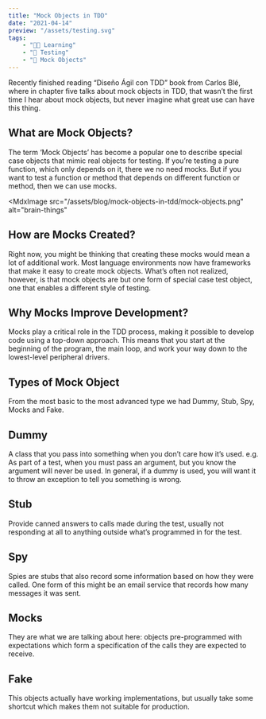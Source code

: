 ```yaml
---
title: "Mock Objects in TDD"
date: "2021-04-14"
preview: "/assets/testing.svg"
tags:
    - "👨‍🎓 Learning"
    - "🧪 Testing"
    - "📓 Mock Objects"
---
```


Recently finished reading “Diseño Ágil con TDD” book from Carlos Blé, where in chapter five talks about mock objects in TDD, that wasn’t the first time I hear about mock objects, but never imagine what great use can have this thing.

## What are Mock Objects?

The term ‘Mock Objects’ has become a popular one to describe special case objects that mimic real objects for testing. If you’re testing a pure function, which only depends on it, there we no need mocks. But if you want to test a function or method that depends on different function or method, then we can use mocks.

<MdxImage
    src="/assets/blog/mock-objects-in-tdd/mock-objects.png"
    alt="brain-things"
></MdxImage>

## How are Mocks Created?

Right now, you might be thinking that creating these mocks would mean a lot of additional work. Most language environments now have frameworks that make it easy to create mock objects. What’s often not realized, however, is that mock objects are but one form of special case test object, one that enables a different style of testing.

## Why Mocks Improve Development?

Mocks play a critical role in the TDD process, making it possible to develop code using a top-down approach. This means that you start at the beginning of the program, the main loop, and work your way down to the lowest-level peripheral drivers.

## Types of Mock Object

From the most basic to the most advanced type we had Dummy, Stub, Spy, Mocks and Fake.

## Dummy

A class that you pass into something when you don’t care how it’s used. e.g. As part of a test, when you must pass an argument, but you know the argument will never be used. In general, if a dummy is used, you will want it to throw an exception to tell you something is wrong.

## Stub

Provide canned answers to calls made during the test, usually not responding at all to anything outside what’s programmed in for the test.

## Spy

Spies are stubs that also record some information based on how they were called. One form of this might be an email service that records how many messages it was sent.

## Mocks

They are what we are talking about here: objects pre-programmed with expectations which form a specification of the calls they are expected to receive.

## Fake

This objects actually have working implementations, but usually take some shortcut which makes them not suitable for production.
